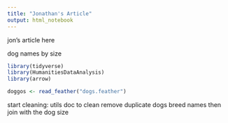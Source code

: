 ```yaml
---
title: "Jonathan's Article"
output: html_notebook
---
```



jon's article here

dog names by size

```r
library(tidyverse)
library(HumanitiesDataAnalysis)
library(arrow)
```

```r
doggos <- read_feather("dogs.feather")

```

start cleaning:
utils doc to clean remove duplicate dogs 
breed names
then join with the dog size